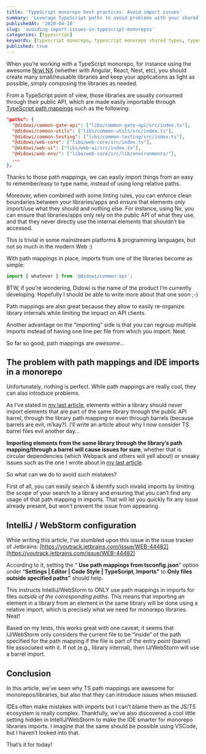 ```yaml
---
title: 'TypeScript monorepo best practices: Avoid import issues'
summary: 'Leverage TypeScript paths to avoid problems with your shared types imports'
publishedAt: '2020-04-18'
slug: 'avoiding-import-issues-in-typescript-monorepos'
categories: [typescript]
keywords: [typescript monorepo, typescript monorepo shared types, typescript monorepo best practices, typescript path mapping, typescript path alias, typescript]
published: true
---
```


When you’re working with a TypeScript monorepo, for instance using the awesome [Nrwl NX](https://nx.dev/) (whether with Angular, React, Nest, etc), you should create many small/reusable libraries and keep your applications as light as possible, simply composing the libraries as needed.

From a TypeScript point of view, those libraries are usually consumed through their public API, which are made easily importable through [TypeScript path mappings](https://www.typescriptlang.org/docs/handbook/module-resolution.html#path-mapping) such as the following:

```json
"paths": {
  "@didowi/common-gate-api": ["libs/common-gate-api/src/index.ts"],
  "@didowi/common-utils": ["libs/common-utils/src/index.ts"],
  "@didowi/common-testing": ["libs/common-testing/src/index.ts"],
  "@didowi/web-core": ["libs/web-core/src/index.ts"],
  "@didowi/web-ui": ["libs/web-ui/src/index.ts"],
  "@didowi/web-env/": ["libs/web-core/src/lib/environments/"],
  ...
},
```

Thanks to those path mappings, we can easily import things from an easy to remember/easy to type name, instead of using long relative paths.

Moreover, when combined with some linting rules, you can enforce clean boundaries between your libraries/apps and ensure that elements only import/use what they should and nothing else. For instance, using Nx, you can ensure that libraries/apps only rely on the public API of what they use, and that they never directly use the internal elements that shouldn’t be accessed.

This is trivial in some mainstream platforms & programming languages, but not so much in the modern Web :)

With path mappings in place, imports from one of the libraries become as simple:

```typescript
import { whatever } from '@didowi/common-api';
```

BTW, if you’re wondering, Didowi is the name of the product I’m currently developing. Hopefully I should be able to write more about that one soon ;-)

Path mappings are also great because they allow to easily re-organize library internals while limiting the impact on API clients.

Another advantage on the “importing” side is that you can regroup multiple imports instead of having one line per file from which you import. Neat.

So far so good, path mappings are _awesome_…

## The problem with path mappings and IDE imports in a monorepo

Unfortunately, nothing is perfect. While path mappings are really cool, they can also introduce problems.

As I’ve stated in [my last article](https://medium.com/@dSebastien/fixing-the-cant-resolve-all-parameters-exception-with-angular-di-1091af1b080), elements within a library should never import elements that are part of the same library through the public API barrel, through the library path mapping or even through barrels (because barrels are evil, m’kay?). I’ll write an article about why I now consider TS barrel files evil another day…

**Importing elements from the same library through the library’s path mapping/through a barrel will cause issues for sure**, whether that is circular dependencies (which Webpack and others will yell about) or sneaky issues such as the one I wrote about in [my last article](https://medium.com/@dSebastien/fixing-the-cant-resolve-all-parameters-exception-with-angular-di-1091af1b080).

So what can we do to avoid such mistakes?

First of all, you can easily search & identify such invalid imports by limiting the scope of your search to a library and ensuring that you can’t find any usage of that path mapping in imports. That will let you quickly fix any issue already present, but won’t prevent the issue from appearing.

## IntelliJ / WebStorm configuration

While writing this article, I’ve stumbled upon this issue in the issue tracker of Jetbrains: [https://youtrack.jetbrains.com/issue/WEB-44482](https://youtrack.jetbrains.com/issue/WEB-44482)

According to it, setting the “ **Use path mappings from tsconfig.json**” option under “**Settings | Editor | Code Style | TypeScript, Imports”** to **Only files outside specified paths”** should help.

This instructs IntelliJ/WebStorm to ONLY use path mappings in imports for files _outside of the corresponding paths_. This means that importing an element in a library from an element in the same library will be done using a relative import, which is precisely what we need for monorepo libraries. Neat!

Based on my tests, this works great with one caveat; it seems that IJ/WebStorm only considers the current file to be “inside” of the path specified for the path mapping if the file is part of the entry point (barrel) file associated with it. If not (e.g., library internal), then IJ/WebStorm will use a barrel import.

## Conclusion

In this article, we’ve seen why TS path mappings are awesome for monorepos/libraries, but also that they can introduce issues when misused.

IDEs often make mistakes with imports but I can’t blame them as the JS/TS ecosystem is really complex. Thankfully, we’ve also discovered a cool little setting hidden in IntelliJ/WebStorm to make the IDE smarter for monorepo libraries imports. I imagine that the same should be possible using VSCode, but I haven’t looked into that.

That’s it for today!

<BlogPostSignature />
